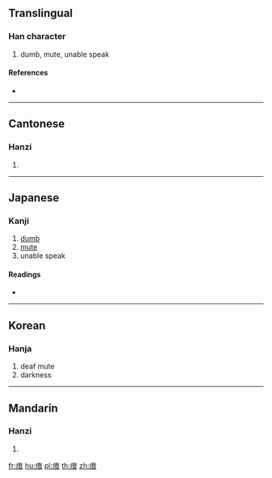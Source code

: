 {{character info/new}}
==Translingual==

===Han character===
{{Han char|rn=104|rad=疒|as=09|sn=14|four=00161|canj=KYTA}}

# dumb, mute, unable speak

====References====
* {{Han ref|kx=0777.130|dkj=22359|dj=1187.240|hdz=42686.070|uh=7616|ud=30230|bh=E2DA|bd=58074}}

----

==Cantonese==

===Hanzi===
{{yue-hanzi|jyut=|y=yam1}}

# {{defn|lang=yue|sort=疒09}}

----

==Japanese==

===Kanji===
{{ja-kanji|grade=|rs=疒09}}

# [[dumb]]
# [[mute]]
# unable speak

====Readings====
* {{ja-readings|on=[[いん]] (in), [[おん]] (on)|kun=[[おし]] (oshi)|nanori=}}

----

==Korean==

===Hanja===
{{ko-hanja|hangeul=음|eumhun=|rv=eum|mr=ŭm|y=um}}

# deaf mute
# darkness

----

==Mandarin==

===Hanzi===
{{cmn-hanzi|pin=[[lòu]] ([[lou4]]), [[yīn]] ([[yin1]])|wg=lou<sup>4</sup>, yin<sup>1</sup>}}

# {{defn|lang=cmn|sort=疒09}}

[[fr:瘖]]
[[hu:瘖]]
[[pl:瘖]]
[[th:瘖]]
[[zh:瘖]]